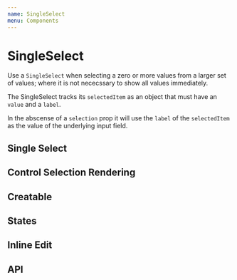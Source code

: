 ```yaml
---
name: SingleSelect
menu: Components
---
```



# SingleSelect

Use a `SingleSelect` when selecting a zero or more values from a larger set of values; where it is not nececssary to show all values immediately.

The SingleSelect tracks its `selectedItem` as an object that must have an `value` and a `label`.

In the abscense of a `selection` prop it will use the `label` of the `selectedItem` as the value of the underlying input field.

## Single Select

<Playground>
  <Basic />
</Playground>

## Control Selection Rendering

<Playground>
  <CustomSelectionRendering />
</Playground>

## Creatable

<Playground>
  <CreateableExample />
</Playground>

## States

<Playground>
  <SpacedGroup direction="vertical">
    <SingleSelect fullWidth hintText="Default" />
    <SingleSelect fullWidth disabled hintText="Disabled" />
    <SingleSelect fullWidth dirty hintText="Dirty" />
    <SingleSelect fullWidth hintText="Focused" />
    <SingleSelect fullWidth error="snikes" hintText="Error" />
  </SpacedGroup>
</Playground>

## Inline Edit

<Playground>
  <SpacedGroup direction="vertical">
    <SingleSelect fullWidth inlineEdit hintText="Default" />
    <SingleSelect fullWidth inlineEdit disabled hintText="Disabled" />
    <SingleSelect fullWidth inlineEdit dirty hintText="Dirty" />
    <SingleSelect fullWidth inlineEdit error="snikes" hintText="Error" />
    <SingleSelect fullWidth inlineEdit loading hintText="Loading" />
    <SingleSelect fullWidth inlineEdit success hintText="Success" />
  </SpacedGroup>
</Playground>

## API

<PropsTable of={SingleSelect} />
